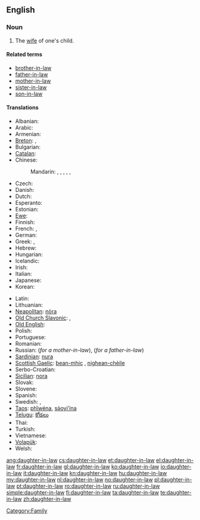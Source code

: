 ==English==

===Noun===
{{en-noun|sg=[[daughter]]-[[in-law]]|pl=daughters-in-law}}

# The [[wife]] of one's child.

====Related terms====
* [[brother-in-law]]
* [[father-in-law]]
* [[mother-in-law]]
* [[sister-in-law]]
* [[son-in-law]]

====Translations====
{{trans-top|wife of someone's son}}
* Albanian: {{t-|sq|nuse|f|xs=Albanian}}
* Arabic: {{t|ar|زوجة الابن|f|tr=záwjat al-ibn|sc=Arab}}
* Armenian: {{t-|hy|հարս|tr=hars}}
* [[Breton]]: {{t+|br|merc'h-kaer|f}}, {{t+|br|merc'heg|f}}
* Bulgarian: {{t+|bg|снаха|f}}
* [[Catalan]]: {{t-|ca|nora|f}}
* Chinese:
*: Mandarin: {{t|cmn|媳婦|sc=Hani}},  {{t|cmn|媳妇|tr=xífù|sc=Hani}},  {{t|cmn|兒媳|sc=Hani}},  {{t|cmn|儿媳|tr=érxí|sc=Hani}},  {{t|cmn|儿媳|tr=érxí|sc=Hani}},  {{t-|cmn|媳|tr=xí|sc=Hani}}
* Czech: {{t+|cs|snacha|f}}
* Danish: {{t|da|svigerdatter|c}}
* Dutch: {{t+|nl|schoondochter|f}}
* Esperanto: {{t-|eo|bofilino|xs=Esperanto}}
* Estonian: {{t-|et|minia}}
* [[Ewe]]: {{tø|ee|lɔ̃xoyɔvi|xs=Ewe}}
* Finnish: {{t+|fi|miniä}}
* French: {{t+|fr|bru|f}}, {{t+|fr|belle-fille|f}}
* German: {{t+|de|Schwiegertochter|f}}
* Greek: {{t+|el|νύφη|f|tr=nýphī}}, {{t+|el|κόρη|f|tr=kórī}}
* Hebrew: {{t|he|כלה|f|alt=כַּלָּה|tr=kala}}
* Hungarian: {{t+|hu|meny}}
* Icelandic: {{t+|is|tengdadóttir|f}}
* Irish: {{t+|ga|iníon-i-dlí|f}}
* Italian: {{t+|it|nuora|f}}
* Japanese: {{t+|ja|嫁|tr=よめ, yome}}
* Korean: {{t+|ko|며느리|tr=myeoneuri|sc=Hang}}
{{trans-mid}}
* Latin: {{t-|la|nurus|f}}
* Lithuanian: {{t+|lt|marti|xs=Lithuanian}}
* [[Neapolitan]]: [[nòra]] {{f}}
* [[Old Church Slavonic]]: {{tø|cu|снъха|tr=snŭxa|sc=Cyrs|xs=Old Church Slavonic}},  {{tø|cu|нєвѣста|f|tr=nevěsta|sc=Cyrs}}
* [[Old English]]: {{t-|ang|snoru|f|xs=Old English}}
* Polish: {{t+|pl|synowa|f}}
* Portuguese: {{t+|pt|nora|f}}
* Romanian: {{t+|ro|noră|f}}
* Russian: {{t+|ru|невестка|f|tr=n'ev'éstka}} (''for a mother-in-law''), {{t+|ru|сноха|f|tr=snoχá}} (''for a father-in-law'')
* [[Sardinian]]: [[nura]] {{f}}
* [[Scottish Gaelic]]: [[bean-mhic]] {{f}}, [[nighean-chèile]] {{f}}
* Serbo-Croatian: {{t|sh|snaha|f|xs=Serbo-Croatian}}
* [[Sicilian]]: [[nora]] {{f}}
* Slovak: {{t-|sk|nevesta|f}}
* Slovene: {{t+|sl|snaha|f}}
* Spanish: {{t+|es|nuera|f}}
* Swedish: {{t+|sv|svärdotter|c}}, {{t+|sv|sonhustru|c}}
* [[Taos]]: [[phȉwéna]], [[sə̀oyi’ína]]
* [[Telugu]]: [[కోడలు]]
* Thai: {{t|th|ลูกสะไภ้|tr=loog-sa-pai|sc=Thai}}
* Turkish: {{t+|tr|gelin}}
* Vietnamese: {{t|vi|con dâu}}
* [[Volapük]]: {{t|vo|lüdaut}}
* Welsh: {{t+|cy|merch-yng-nghyfraith|f}}
{{trans-bottom}}

[[Category:Family]]

[[ang:daughter-in-law]]
[[cs:daughter-in-law]]
[[et:daughter-in-law]]
[[el:daughter-in-law]]
[[fr:daughter-in-law]]
[[gl:daughter-in-law]]
[[ko:daughter-in-law]]
[[io:daughter-in-law]]
[[it:daughter-in-law]]
[[kn:daughter-in-law]]
[[hu:daughter-in-law]]
[[my:daughter-in-law]]
[[nl:daughter-in-law]]
[[no:daughter-in-law]]
[[pl:daughter-in-law]]
[[pt:daughter-in-law]]
[[ro:daughter-in-law]]
[[ru:daughter-in-law]]
[[simple:daughter-in-law]]
[[fi:daughter-in-law]]
[[ta:daughter-in-law]]
[[te:daughter-in-law]]
[[zh:daughter-in-law]]